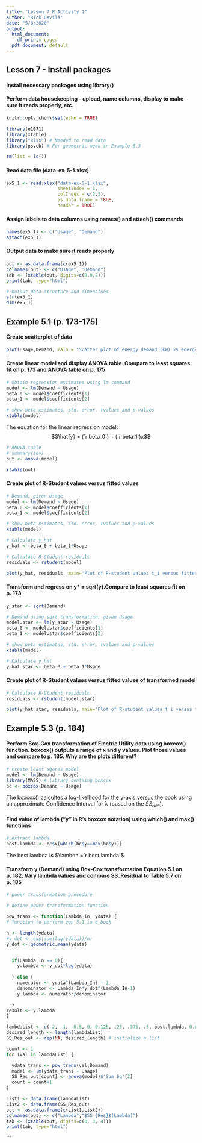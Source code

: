 ```yaml
---
title: "Lesson 7 R Activity 1"
author: "Rick Davila"
date: "5/8/2020"
output:
  html_document:
    df_print: paged
  pdf_document: default
---
```


## Lesson 7 - Install packages
#### Install necessary packages using library()
#### Perform data housekeeping - upload, name columns, display to make sure it reads properly, etc. 

```r
knitr::opts_chunk$set(echo = TRUE)

library(e1071)
library(xtable)
library("xlsx") # Needed to read data
library(psych) # For geometric mean in Example 5.3

rm(list = ls())

```

#### Read data file (data-ex-5-1.xlsx)

```r

ex5_1 <- read.xlsx("data-ex-5-1.xlsx",
                   sheetIndex = 1, 
                   colIndex = c(2,3), 
                   as.data.frame = TRUE, 
                   header = TRUE)

```

#### Assign labels to data columns using names() and attach() commands

```r

names(ex5_1) <- c("Usage", "Demand")
attach(ex5_1)

```

#### Output data to make sure it reads properly

```r

out <- as.data.frame(c(ex5_1))
colnames(out) <- c("Usage", "Demand")
tab <- (xtable(out, digits=c(0,0,2)))
print(tab, type="html")

# Output data structure and dimensions
str(ex5_1)
dim(ex5_1)

```

## Example 5.1 (p. 173-175)
#### Create scatterplot of data

```r

plot(Usage,Demand, main = "Scatter plot of energy demand (kW) vs energy usage (kWh)")

```

#### Create linear model and display ANOVA table. Compare to least squares fit on p. 173 and ANOVA table on p. 175

```r

# Obtain regression estimates using lm command
model <- lm(Demand ~ Usage)
beta_0 <- model$coefficients[1]
beta_1 <- model$coefficients[2]

# show beta estimates, std. error, tvalues and p-values
xtable(model)

```

The equation for the linear regression model: 
$$\hat{y} = (`r beta_0`) + (`r beta_1`)x$$

```r

# ANOVA table
# summary(aov)
out <- anova(model)

xtable(out)

```

#### Create plot of R-Student values versus fitted values

```r

# Demand, given Usage
model <- lm(Demand ~ Usage)
beta_0 <- model$coefficients[1]
beta_1 <- model$coefficients[2]

# show beta estimates, std. error, tvalues and p-values
xtable(model)

# Calculate y_hat
y_hat <- beta_0 + beta_1*Usage

# Calculate R-Student residuals
residuals <- rstudent(model)

plot(y_hat, residuals, main='Plot of R-student values t_i versus fitted values y_hat', xlab = 'y_hat', ylab = 'Rstudent() Residuals (t_i)')

```

#### Transform and regress on y* = sqrt(y).Compare to least squares fit on p. 173

```r

y_star <- sqrt(Demand)

# Demand using sqrt transformation, given Usage
model.star <- lm(y_star ~ Usage)
beta_0 <- model.star$coefficients[1]
beta_1 <- model.star$coefficients[2]

# show beta estimates, std. error, tvalues and p-values
xtable(model)

# Calculate y_hat
y_hat_star <- beta_0 + beta_1*Usage

```

#### Create plot of R-Student values versus fitted values of transformed model

```r

# Calculate R-Student residuals
residuals <- rstudent(model.star)

plot(y_hat_star, residuals, main='Plot of R-student values t_i versus fitted values y_hat_star', xlab = 'y_hat', ylab = 'Rstudent() Residuals (t_i)')

```

## Example 5.3 (p. 184)
#### Perform Box-Cox transformation of Electric Utility data using boxcox() function.  boxcox() outputs a range of x and y values. Plot those values and compare to p. 185. Why are the plots different?

```r

# create least sqares model
model <- lm(Demand ~ Usage)
library(MASS) # library containg boxcox
bc <- boxcox(Demand ~ Usage)

```

The boxcox() calcultes a log-likelhood for the y-axis versus the book using an approximate Confidence Interval for λ (based on the $SS_{Res})$.

#### Find value of lambda ("y" in R's boxcox notation) using which() and max() functions

```r

# extract lambda
best.lambda <- bc$x[which(bc$y==max(bc$y))]

```

The best lambda is $\lambda =`r best.lambda`$

#### Transform y (Demand) using Box-Cox transformation Equation 5.1 on p. 182. Vary lambda values and compare SS_Residual to Table 5.7 on p. 185

```r

# power transformation procedure

# define power transformation function

pow_trans <- function(Lambda_In, ydata) {
# function to perform eqn 5.1 in e-book

n <- length(ydata)
#y_dot <- exp(sum(log(ydata))/n)
y_dot <- geometric.mean(ydata)


  if(Lambda_In == 0){
    y.lambda <- y_dot*log(ydata)
  
  } else {
    numerator <- ydata^(Lambda_In) - 1
    denominator <- Lambda_In*y_dot^(Lambda_In-1)
    y.lambda <- numerator/denominator

  }
result <- y.lambda
}

lambdaList <- c(-2, -1, -0.5, 0, 0.125, .25, .375, .5, best.lambda, 0.625, .75, 1, 2)
desired_length <- length(lambdaList)
SS_Res_out <- rep(NA, desired_length) # initialize a list

count <- 1
for (val in lambdaList) {

  ydata_trans <- pow_trans(val,Demand)
  model <- lm(ydata_trans ~ Usage)
  SS_Res_out[count] <- anova(model)$'Sum Sq'[2]
  count = count+1
}

List1 <- data.frame(lambdaList)
List2 <- data.frame(SS_Res_out)
out <- as.data.frame(c(List1,List2))
colnames(out) <- c("Lambda","$SS_{Res}$(Lambda)")
tab <- (xtable(out, digits=c(0, 3, 4)))
print(tab, type="html")

```






```